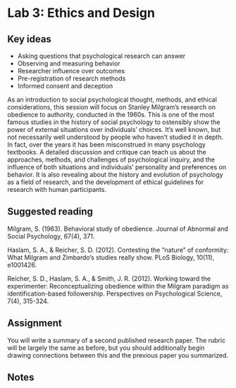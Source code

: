 # Lab 3: Ethics and Design {.unnumbered}


## Key ideas

- Asking questions that psychological research can answer
- Observing and measuring behavior
- Researcher influence over outcomes
- Pre-registration of research methods
- Informed consent and deception


As an introduction to social psychological thought, methods, and ethical considerations, this session will focus on Stanley Milgram’s research on obedience to authority, conducted in the 1960s. This is one of the most famous studies in the history of social psychology to ostensibly show the power of external situations over individuals’ choices. It’s well known, but not necessarily well understood by people who haven’t studied it in depth. In fact, over the years it has been misconstrued in many psychology textbooks. A detailed discussion and critique can teach us about the approaches, methods, and challenges of psychological inquiry, and the influence of both situations and individuals’ personality and preferences on behavior. It is also revealing about the history and evolution of psychology as a field of research, and the development of ethical guidelines for research with human participants.


## Suggested reading

::: {.references}
\hangindent=0.7cm Milgram, S. (1963). Behavioral study of obedience. Journal of Abnormal and Social Psychology, 67(4), 371.

\hangindent=0.7cm Haslam, S. A., & Reicher, S. D. (2012). Contesting the “nature” of conformity: What Milgram and Zimbardo's studies really show. PLoS Biology, 10(11), e1001426.

\hangindent=0.7cm Reicher, S. D., Haslam, S. A., & Smith, J. R. (2012). Working toward the experimenter: Reconceptualizing obedience within the Milgram paradigm as identification-based followership. Perspectives on Psychological Science, 7(4), 315-324.
:::




## Assignment

You will write a summary of a second published research paper. The rubric will be largely the same as before, but you should additionally begin drawing connections between this and the previous paper you summarized.



## Notes {.exclude-from-html}

\cleardoublepage
